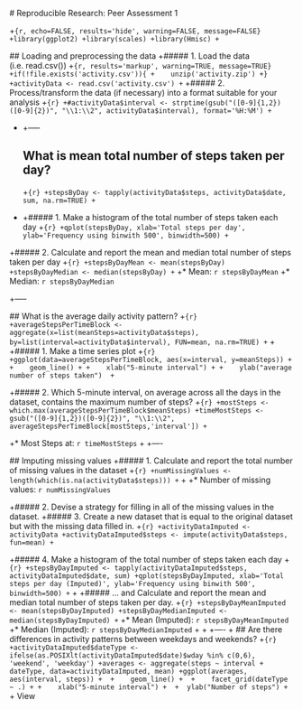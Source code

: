  # Reproducible Research: Peer Assessment 1
 
+```{r, echo=FALSE, results='hide', warning=FALSE, message=FALSE}
+library(ggplot2)
+library(scales)
+library(Hmisc)
+```
 
 ## Loading and preprocessing the data
+##### 1. Load the data (i.e. read.csv())
+```{r, results='markup', warning=TRUE, message=TRUE}
+if(!file.exists('activity.csv')){
+    unzip('activity.zip')
+}
+activityData <- read.csv('activity.csv')
+```
+##### 2. Process/transform the data (if necessary) into a format suitable for your analysis
+```{r}
+#activityData$interval <- strptime(gsub("([0-9]{1,2})([0-9]{2})", "\\1:\\2", activityData$interval), format='%H:%M')
+```
 
-
+-----
 
 ## What is mean total number of steps taken per day?
+```{r}
+stepsByDay <- tapply(activityData$steps, activityData$date, sum, na.rm=TRUE)
+```
+
+##### 1. Make a histogram of the total number of steps taken each day
+```{r}
+qplot(stepsByDay, xlab='Total steps per day', ylab='Frequency using binwith 500', binwidth=500)
+```
 
+##### 2. Calculate and report the mean and median total number of steps taken per day
+```{r}
+stepsByDayMean <- mean(stepsByDay)
+stepsByDayMedian <- median(stepsByDay)
+```
+* Mean: `r stepsByDayMean`
+* Median:  `r stepsByDayMedian`
 
+-----
 
 ## What is the average daily activity pattern?
+```{r}
+averageStepsPerTimeBlock <- aggregate(x=list(meanSteps=activityData$steps), by=list(interval=activityData$interval), FUN=mean, na.rm=TRUE)
+```
+
+##### 1. Make a time series plot
+```{r}
+ggplot(data=averageStepsPerTimeBlock, aes(x=interval, y=meanSteps)) +
+    geom_line() +
+    xlab("5-minute interval") +
+    ylab("average number of steps taken") 
+```
 
+##### 2. Which 5-minute interval, on average across all the days in the dataset, contains the maximum number of steps?
+```{r}
+mostSteps <- which.max(averageStepsPerTimeBlock$meanSteps)
+timeMostSteps <-  gsub("([0-9]{1,2})([0-9]{2})", "\\1:\\2", averageStepsPerTimeBlock[mostSteps,'interval'])
+```
 
+* Most Steps at: `r timeMostSteps`
+
+----
 
 ## Imputing missing values
+##### 1. Calculate and report the total number of missing values in the dataset 
+```{r}
+numMissingValues <- length(which(is.na(activityData$steps)))
+```
+
+* Number of missing values: `r numMissingValues`
 
+##### 2. Devise a strategy for filling in all of the missing values in the dataset.
+##### 3. Create a new dataset that is equal to the original dataset but with the missing data filled in.
+```{r}
+activityDataImputed <- activityData
+activityDataImputed$steps <- impute(activityData$steps, fun=mean)
+```
 
 
+##### 4. Make a histogram of the total number of steps taken each day 
+```{r}
+stepsByDayImputed <- tapply(activityDataImputed$steps, activityDataImputed$date, sum)
+qplot(stepsByDayImputed, xlab='Total steps per day (Imputed)', ylab='Frequency using binwith 500', binwidth=500)
+```
+
+##### ... and Calculate and report the mean and median total number of steps taken per day. 
+```{r}
+stepsByDayMeanImputed <- mean(stepsByDayImputed)
+stepsByDayMedianImputed <- median(stepsByDayImputed)
+```
+* Mean (Imputed): `r stepsByDayMeanImputed`
+* Median (Imputed):  `r stepsByDayMedianImputed`
+
+
+----
+
 ## Are there differences in activity patterns between weekdays and weekends?
+```{r}
+activityDataImputed$dateType <-  ifelse(as.POSIXlt(activityDataImputed$date)$wday %in% c(0,6), 'weekend', 'weekday')
+averages <- aggregate(steps ~ interval + dateType, data=activityDataImputed, mean)
+ggplot(averages, aes(interval, steps)) + 
+    geom_line() + 
+    facet_grid(dateType ~ .) +
+    xlab("5-minute interval") + 
+  ylab("Number of steps")
+```
+
View  

